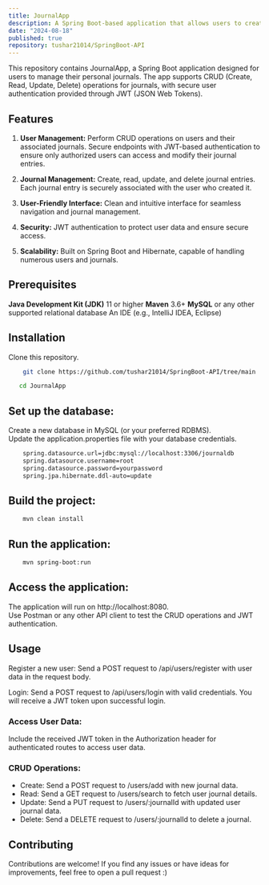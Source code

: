 ```yaml
---
title: JournalApp  
description: A Spring Boot-based application that allows users to create, retrieve, update, and delete journal entries with built-in JWT authentication for enhanced security and data privacy.  
date: "2024-08-18"  
published: true  
repository: tushar21014/SpringBoot-API
---
```


This repository contains JournalApp, a Spring Boot application designed for users to manage their personal journals. The app supports CRUD (Create, Read, Update, Delete) operations for journals, with secure user authentication provided through JWT (JSON Web Tokens).

## Features
1. **User Management:**
Perform CRUD operations on users and their associated journals.
Secure endpoints with JWT-based authentication to ensure only authorized users can access and modify their journal entries.

2. **Journal Management:**
Create, read, update, and delete journal entries.
Each journal entry is securely associated with the user who created it.

3. **User-Friendly Interface:**
Clean and intuitive interface for seamless navigation and journal management.
  
4. **Security:**
JWT authentication to protect user data and ensure secure access.
  
5. **Scalability:**
Built on Spring Boot and Hibernate, capable of handling numerous users and journals.

## Prerequisites

**Java Development Kit (JDK)** 11 or higher
**Maven** 3.6+
**MySQL** or any other supported relational database
An IDE (e.g., IntelliJ IDEA, Eclipse)

## Installation
Clone this repository.

```bash
    git clone https://github.com/tushar21014/SpringBoot-API/tree/main
```
```bash
   cd JournalApp
```

## Set up the database:

Create a new database in MySQL (or your preferred RDBMS).<br/>
Update the application.properties file with your database credentials.

```bash
    spring.datasource.url=jdbc:mysql://localhost:3306/journaldb
    spring.datasource.username=root
    spring.datasource.password=yourpassword
    spring.jpa.hibernate.ddl-auto=update
```
## Build the project:
```bash
    mvn clean install
```

## Run the application:
```bash
    mvn spring-boot:run
```

## Access the application:
The application will run on http://localhost:8080. <br/>
Use Postman or any other API client to test the CRUD operations and JWT authentication.<br/>


## Usage
Register a new user:
Send a POST request to /api/users/register with user data in the request body.

Login:
Send a POST request to /api/users/login with valid credentials. You will receive a JWT token upon successful login.

### Access User Data:
Include the received JWT token in the Authorization header for authenticated routes to access user data.

### CRUD Operations:

- Create: Send a POST request to /users/add with new journal data.
- Read: Send a GET request to /users/search to fetch user journal details.
- Update: Send a PUT request to /users/:journalId with updated user journal data.
- Delete: Send a DELETE request to /users/:journalId to delete a journal.

## Contributing
Contributions are welcome! If you find any issues or have ideas for improvements, feel free to open a pull request :)

